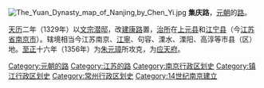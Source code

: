 {{about|元朝行政区划|南京道路|集庆路 (南京道路)}}
{{Infobox Former Subdivision
|native_name = 
|conventional_long_name = 集庆路
|common_name = 集庆路
|subdivision = [[路_(行政区划)|路]]
|nation = [[元朝|元朝]]
|year_start = 1329年
|event_start = 
|date_start = 
|year_end = 1356年
|event_end = 
|date_end = 
|p1 = 建康路 (元朝)
|flag_p1 = 
|s1 = 应天府 (明朝)
|flag_s1 = 
|image_flag = 
|image_coat = 
|image_map = 
|image_map_caption = 
|capital = 
|common_languages       = 
|stat_year1             = 
|stat_area1             = 
|stat_pop1              = 
|today = [[南京市|南京市]]
}}

[[File:The_Yuan_Dynasty_map_of_Nanjing,by_Chen_Yi.jpg|thumb]]
'''集庆路'''，[[元朝|元朝]]的[[路_(行政区划)|路]]。

[[天历_(元朝)|天历]]二年（1329年）以[[元文宗|文宗]][[潜邸|潜邸]]，改[[建康路_(元朝)|建康路]]置，[[治所|治所]]在[[上元县|上元县]]和[[江宁县_(西晋)|江宁县]]（今[[江苏省|江苏省]][[南京市|南京市]]）。辖境相当今江苏南京、[[江宁区_(南京市)|江寧]]、句容、溧水、溧阳、高淳等市县（区）地。[[至正|至正]]十六年（1356年）为[[朱元璋|朱元璋]]所攻克，为[[应天府_(明朝)|应天府]]。

{{元朝行政区划|nocat}}
{{南京行政区划史}}
{{元朝行政区划小作品}}
{{DEFAULTSORT:J}}
[[Category:元朝的路|Category:元朝的路]] 
[[Category:江苏的路|Category:江苏的路]] 
[[Category:南京行政区划史|Category:南京行政区划史]]
[[Category:镇江行政区划史|Category:镇江行政区划史]]
[[Category:常州行政区划史|Category:常州行政区划史]]
[[Category:14世纪南京建立|Category:14世纪南京建立]]